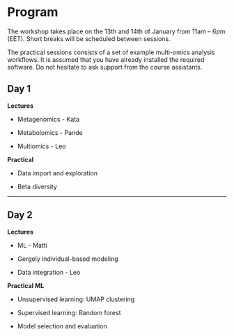 
# Program

The workshop takes place on the 13th and 14th of January from 11am – 6pm
(EET). Short breaks will be scheduled between sessions.

The practical sessions consists of a set of example
multi-omics analysis workflows. It is assumed that you
have already installed the required software. Do not hesitate to ask
support from the course assistants.

## Day 1

**Lectures**

 * Metagenomics - Kata
 
 * Metabolomics - Pande
 
 * Multiomics - Leo

**Practical**

 * Data import and exploration
 
 * Beta diversity

----------------------------------------------------------------

## Day 2

**Lectures**

 * ML - Matti
 
 * Gergely individual-based modeling
 
 * Data integration - Leo

**Practical ML**

 * Unsupervised learning: UMAP clustering
 
 * Supervised learning: Random forest
 
 * Model selection and evaluation
 